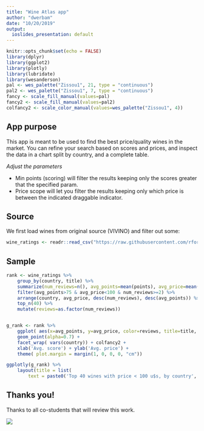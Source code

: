 ```yaml
---
title: "Wine Atlas app"
author: "dwerbam"
date: "10/20/2019"
output:
  ioslides_presentation: default
---
```


```r
knitr::opts_chunk$set(echo = FALSE)
library(dplyr)
library(ggplot2)
library(plotly)
library(lubridate)
library(wesanderson)
pal <- wes_palette("Zissou1", 21, type = "continuous")
pal2 <- wes_palette("Zissou1", 7, type = "continuous")
fancy <- scale_fill_manual(values=pal)
fancy2 <- scale_fill_manual(values=pal2)
colfancy2 <- scale_color_manual(values=wes_palette("Zissou1", 4))

```

## App purpose

This app is meant to be used to find the best price/quality wines in the market. You can refine your search based on scores and prices, and inspect the data in a chart split by country, and a complete table.

*Adjust the parameters*

- Min points (scoring) will filter the results keeping only the scores greater that the specified param.
- Price scope will let you filter the results keeping only which price is between the indicated draggable indicator.


## Source

We first load wines from original source (VIVINO) and filter out some:
```r
wine_ratings <- readr::read_csv("https://raw.githubusercontent.com/rfordatascience/tidytuesday/master/data/2019/2019-05-28/winemag-data-130k-v2.csv")
```

## Sample

```r

rank <- wine_ratings %>% 
    group_by(country, title) %>% 
    summarize(num_reviews=n(), avg_points=mean(points), avg_price=mean(price)) %>% 
    filter(avg_points>75 & avg_price<100 & num_reviews>=2) %>%
    arrange(country, avg_price, desc(num_reviews), desc(avg_points)) %>% 
    top_n(40) %>%
    mutate(reviews=as.factor(num_reviews))


g_rank <- rank %>%
    ggplot( aes(x=avg_points, y=avg_price, color=reviews, title=title, reviews=reviews)) +
    geom_point(alpha=0.7) +
    facet_wrap( vars(country)) + colfancy2 +
    xlab('Avg. score') + ylab('Avg. price') +
    theme( plot.margin = margin(1, 0, 0, 0, "cm"))

ggplotly(g_rank) %>%     
    layout(title = list(
        text = paste0('Top 40 wines with price < 100 u$s, by country','<br>','<sup>','Ignoring wines with less than 2 reviews. Original source: VIVINO app','</sup>')))


```

## Thanks you!

Thanks to all co-students that will review this work.

![](wine2.jpg)
